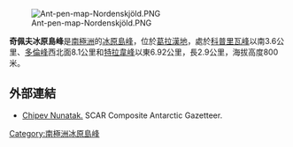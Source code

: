 {{unreferenced|time=2013-10-27T05:40:22+00:00}}
[[Image:Ant-pen-map-Nordenskjöld.PNG|thumb]]

'''奇佩夫冰原島峰'''是[[南極洲|南極洲]]的[[冰原島峰|冰原島峰]]，位於[[葛拉漢地|葛拉漢地]]，處於[[科普里瓦峰|科普里瓦峰]]以南3.6公里、[[多倫峰|多倫峰]]西北面8.1公里和[[特拉韋峰|特拉韋峰]]以東6.92公里，長2.9公里，海拔高度800米。

{{coord|64|16|34|S|59|46|33|W|display=title}}

==外部連結==
* [http://data.aad.gov.au/aadc/gaz/scar/display_name.cfm?gaz_id=137292 Chipev Nunatak.]{{Wayback|url=http://data.aad.gov.au/aadc/gaz/scar/display_name.cfm?gaz_id=137292 |date=20120614040345 }} SCAR Composite Antarctic Gazetteer.

{{DEFAULTSORT:Chipev Nunatak}}
[[Category:南極洲冰原島峰|Category:南極洲冰原島峰]]


{{NordenskjöldCoast-geo-stub}}
